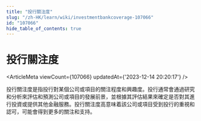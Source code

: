```yaml
---
title: "投行關注度"
slug: "/zh-HK/learn/wiki/investmentbankcoverage-107066"
id: "107066"
hide_table_of_contents: true
---
```



<Breadcrumbs current="投行關注度" />

# 投行關注度

<ArticleMeta viewCount={107066} updatedAt={'2023-12-14 20:20:17'} />
<div className='border-solid border-b border-t-0 my-4 border-[var(--ifm-color-gray-300)]' />

投行關注度是指投行對某個公司或項目的關注程度和興趣度。投行通常會通過研究和分析來評估和預測公司或項目的發展前景，並根據其評估結果來確定是否對其進行投資或提供其他金融服務。投行關注度高意味着該公司或項目受到投行的重視和認可，可能會得到更多的關注和支持。
